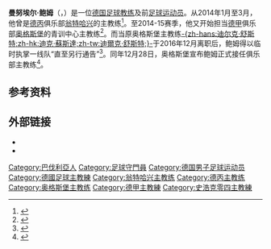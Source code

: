 {{noteTA|G1=football|G2=uefa|G3=德甲}}
{{Infobox football biography
| name                = 曼努埃尔·鲍姆<br />Manuel Baum
| original_name       = {{lang|de|Manuel Baum}}
| image               = 
| image_size          = 
| caption             = 
| birth_date          = {{birth date and age|df=yes|1979|8|30}}
| birth_place         = {{BRD}}[[兰茨胡特|兰茨胡特]]
| height              = 
| position            = [[守門員_(足球)|守门员]]
| currentclub         = 
| youthyears1         = {{0|0000}}–1985
| youthclubs1         = 丁戈尔芬
| youthyears2         = 1985–1998
| youthclubs2         = [[慕尼黑1860|慕尼黑1860]]
| years1              = 1998–2006
| clubs1              = {{link-en|伊斯马宁足球俱乐部|FC Ismaning|伊斯马宁}}
| caps1               = 
| goals1              = 
| years2              = 2006–2008
| clubs2              = {{link-de|下弗灵足球俱乐部|FC Unterföhring|下弗灵}}
| caps2               = 
| goals2              = 
| manageryears1       = 2006–2008
| managerclubs1       = {{link-de|下弗灵足球俱乐部|FC Unterföhring|下弗灵}}
| manageryears2       = 2009–2011
| managerclubs2       = {{link-en|施塔恩贝格09|FT Starnberg 09}}
| manageryears3       = 2012–2014
| managerclubs3       = [[翁特哈兴足球俱乐部|翁特哈兴]]（球队主管）
| manageryears4       = 2014
| managerclubs4       = [[翁特哈兴足球俱乐部|翁特哈兴]]
| manageryears5       = 2016–2019
| managerclubs5       = [[奥格斯堡足球俱乐部|奥格斯堡]]
| manageryears6       = 2019–2020
| managerclubs6       = 德國U20
| manageryears7       = 2020
| managerclubs7       = 德國U18
| manageryears8       = 2020
| managerclubs8       = [[沙尔克04足球俱乐部|史浩克04]]
}}
'''曼努埃尔·鲍姆'''（{{lang-de|'''Manuel Baum'''}}，{{bd|1979年|8月30日|catIdx=Baum, Manuel}}）是一位[[德国|德国]][[足球教练|足球教练]]及前[[足球员|足球运动员]]。从2014年1月至3月，他曾是[[德丙|德丙]]俱乐部[[翁特哈兴足球俱乐部|翁特哈兴]]的主教练<ref>{{cite web|url=http://www.fussball-vorort.de/verein/spvgg-unterhaching/mannschaft/herren/artikel/schromm-und-baum-das-ende-des-trainer-doppelpacks/23/150/12476|title=Schromm und Baum: Das Ende des Trainer-Doppelpacks|author=Sina Ojo|publisher=fussball-vorort|date=2014-01-06|accessdate=2016-12-29}}</ref>。至2014-15赛季，他又开始担当[[德甲|德甲]]俱乐部[[奥格斯堡足球俱乐部|奥格斯堡]]的青训中心主教练<ref>{{cite web|url=http://www.fcaugsburg.de/cms/website.php?id=/index/news/allenews/data12336.htm|title=Baum wird Cheftrainer im FCA-Nachwuchs|publisher=FC Augsburg|date=2014-06-25|accessdate=2016-12-29|archive-date=2016-12-20|archive-url=https://web.archive.org/web/20161220210244/http://www.fcaugsburg.de/cms/website.php?id=%2Findex%2Fnews%2Fallenews%2Fdata12336.htm|dead-url=no}}</ref>。而当原奥格斯堡主教练[[迪尔克·舒斯特|-{zh-hans:迪尔克·舒斯特;zh-hk:迪克·蘇斯達;zh-tw:迪爾克·舒斯特;}-]]于2016年12月离职后，鲍姆得以临时执掌一线队“直至另行通告”<ref>{{cite web|url=http://www.fcaugsburg.de/cms/website.php?sid=e0ae56407cace0051c72cebf6d6a93cf&id=/index/news/allenews/data16992.htm|title=FCA stellt Trainerteam frei|publisher=FC Augsburg|date=2016-12-14|accessdate=2016-12-29|archive-date=2016-12-20|archive-url=https://web.archive.org/web/20161220210114/http://www.fcaugsburg.de/cms/website.php?id=%2Findex%2Fnews%2Fallenews%2Fdata16992.htm|dead-url=no}}</ref>。同年12月28日，奥格斯堡宣布鲍姆正式接任俱乐部主教练<ref>{{cite web|url=http://www.dfb.de/news/detail/baum-steigt-in-augsburg-zum-cheftrainer-auf-160161/|title=Baum steigt in Augsburg zum Cheftrainer auf|publisher=dfb.de|date=2016-12-28|access-date=2016-12-28|archive-date=2016-12-29|archive-url=https://web.archive.org/web/20161229074646/http://www.dfb.de/news/detail/baum-steigt-in-augsburg-zum-cheftrainer-auf-160161/|dead-url=no}}</ref>。

==参考资料==
{{reflist}}

== 外部链接 ==
* {{fussballdaten|baummanuel}}
* {{Wfb|manuel-baum}}

{{DEFAULTSORT:Baum, Manuel}}
[[Category:巴伐利亞人|Category:巴伐利亞人]]
[[Category:足球守門員|Category:足球守門員]]
[[Category:德国男子足球运动员|Category:德国男子足球运动员]]
[[Category:德國足球主教練|Category:德國足球主教練]]
[[Category:翁特哈兴主教练|Category:翁特哈兴主教练]]
[[Category:德丙主教练|Category:德丙主教练]]
[[Category:奥格斯堡主教练|Category:奥格斯堡主教练]]
[[Category:德甲主教練|Category:德甲主教練]]
[[Category:史浩克零四主教練|Category:史浩克零四主教練]]